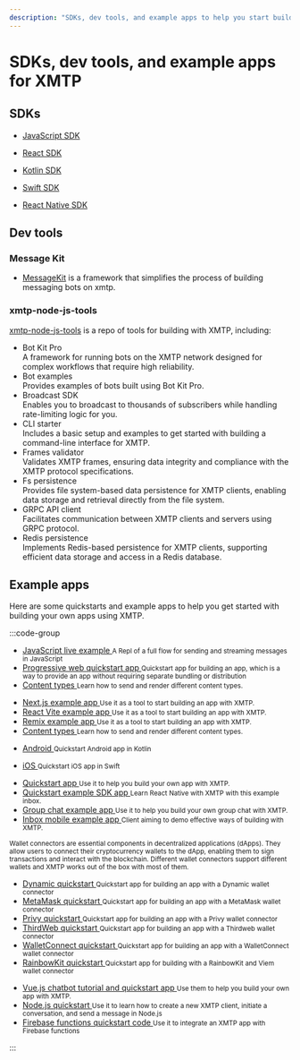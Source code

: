 ```yaml
---
description: "SDKs, dev tools, and example apps to help you start building apps with XMTP"
---
```


# SDKs, dev tools, and example apps for XMTP

## SDKs

- [JavaScript SDK](https://github.com/xmtp/xmtp-js)

- [React SDK](https://github.com/xmtp/xmtp-web/tree/main/packages/react-sdk)

- [Kotlin SDK](https://github.com/xmtp/xmtp-android)

- [Swift SDK](https://github.com/xmtp/xmtp-ios)

- [React Native SDK ](https://github.com/xmtp/xmtp-react-native)

## Dev tools

### Message Kit

- [MessageKit](https://github.com/ephemeraHQ/message-kit) is a framework that simplifies the process of building messaging bots on xmtp.

### xmtp-node-js-tools

[xmtp-node-js-tools](https://github.com/xmtp/xmtp-node-js-tools/tree/main/packages) is a repo of tools for building with XMTP, including:

- Bot Kit Pro  
  A framework for running bots on the XMTP network designed for complex workflows that require high reliability.
- Bot examples  
  Provides examples of bots built using Bot Kit Pro.
- Broadcast SDK  
  Enables you to broadcast to thousands of subscribers while handling rate-limiting logic for you.
- CLI starter  
  Includes a basic setup and examples to get started with building a command-line interface for XMTP.
- Frames validator  
  Validates XMTP frames, ensuring data integrity and compliance with the XMTP protocol specifications.
- Fs persistence  
  Provides file system-based data persistence for XMTP clients, enabling data storage and retrieval directly from the file system.
- GRPC API client  
  Facilitates communication between XMTP clients and servers using GRPC protocol.
- Redis persistence  
  Implements Redis-based persistence for XMTP clients, supporting efficient data storage and access in a Redis database.

## Example apps

Here are some quickstarts and example apps to help you get started with building your own apps using XMTP.

:::code-group

<div data-title="JavaScript">
  <ul className="TabbedList">
    <li>
      <a
        className="vocs_Anchor vocs_Link vocs_Link_accent_underlined vocs_ExternalLink plausible-event-name=Replit"
        href="https://replit.com/@FabrizioGuespe/XMTP-Developer-Quickstart?v=1#index.ts"
      >
        JavaScript live example
      </a>
      <small>
        A Repl of a full flow for sending and streaming messages in JavaScript
      </small>
    </li>
    <li>
      <a
        className="vocs_Anchor vocs_Link vocs_Link_accent_underlined vocs_ExternalLink plausible-event-name=Quickstart"
        href="https://github.com/xmtp/xmtp-quickstart-pwa"
      >
        Progressive web quickstart app
      </a>
      <small>
        Quickstart app for building an app, which is a way to provide an app
        without requiring separate bundling or distribution
      </small>
    </li>
    <li>
      <a
        className="vocs_Anchor vocs_Link vocs_Link_accent_underlined vocs_ExternalLink plausible-event-name=Quickstart"
        href="https://github.com/xmtp/xmtp-quickstart-content-types"
      >
        Content types
      </a>
      <small>Learn how to send and render different content types.</small>
    </li>
  </ul>
</div>

<div data-title="React">
  <ul className="TabbedList">
    <li>
      <a
        className="vocs_Anchor vocs_Link vocs_Link_accent_underlined vocs_ExternalLink plausible-event-name=Example"
        href="https://github.com/xmtp/xmtp-web/tree/main/examples/nextjs"
      >
        Next.js example app
      </a>
      <small>Use it as a tool to start building an app with XMTP.</small>
    </li>
    <li>
      <a
        className="vocs_Anchor vocs_Link vocs_Link_accent_underlined vocs_ExternalLink plausible-event-name=Example"
        href="https://github.com/xmtp/xmtp-web/tree/main/examples/react-vite"
      >
        React Vite example app
      </a>
      <small>Use it as a tool to start building an app with XMTP.</small>
    </li>
    <li>
      <a
        className="vocs_Anchor vocs_Link vocs_Link_accent_underlined vocs_ExternalLink plausible-event-name=Example"
        href="https://github.com/xmtp/xmtp-web/tree/main/examples/remix"
      >
        Remix example app
      </a>
      <small>Use it as a tool to start building an app with XMTP.</small>
    </li>
    <li>
      <a
        className="vocs_Anchor vocs_Link vocs_Link_accent_underlined vocs_ExternalLink plausible-event-name=Quickstart"
        href="https://github.com/xmtp/xmtp-quickstart-hooks-content-types"
      >
        Content types
      </a>
      <small>Learn how to send and render different content types.</small>
    </li>
  </ul>
</div>

<div data-title="Kotlin">
  <ul className="TabbedList">
    <li>
      <a
        className="vocs_Anchor vocs_Link vocs_Link_accent_underlined vocs_ExternalLink plausible-event-name=Quickstart"
        href="https://github.com/xmtp/xmtp-android"
      >
        Android
      </a>
      <small>Quickstart Android app in Kotlin</small>
    </li>
  </ul>
</div>

<div data-title="Swift">
  <ul className="TabbedList">
    <li>
      <a
        className="vocs_Anchor vocs_Link vocs_Link_accent_underlined vocs_ExternalLink plausible-event-name=Quickstart"
        href="https://github.com/xmtp/xmtp-ios"
      >
        iOS
      </a>
      <small>Quickstart iOS app in Swift</small>
    </li>
  </ul>
</div>

<div data-title="React Native">
  <ul className="TabbedList">
    <li>
      <a
        className="vocs_Anchor vocs_Link vocs_Link_accent_underlined vocs_ExternalLink plausible-event-name=Quickstart"
        href="https://github.com/xmtp/xmtp-quickstart-reactnative"
      >
        Quickstart app
      </a>
      <small>Use it to help you build your own app with XMTP.</small>
    </li>
    <li>
      <a
        className="vocs_Anchor vocs_Link vocs_Link_accent_underlined vocs_ExternalLink plausible-event-name=Quickstart"
        href="https://github.com/xmtp/xmtp-react-native"
      >
        Quickstart example SDK app
      </a>
      <small>Learn React Native with XMTP with this example inbox.</small>
    </li>
    <li>
      <a
        className="vocs_Anchor vocs_Link vocs_Link_accent_underlined vocs_ExternalLink plausible-event-name=Quickstart"
        href="https://github.com/xmtp/xmtp-react-native/tree/main/example"
      >
        Group chat example app
      </a>
      <small>Use it to help you build your own group chat with XMTP.</small>
    </li>
    <li>
      <a
        className="vocs_Anchor vocs_Link vocs_Link_accent_underlined vocs_ExternalLink plausible-event-name=Example"
        href="https://github.com/xmtp-labs/xmtp-inbox-mobile/"
      >
        Inbox mobile example app
      </a>
      <small>Client aiming to demo effective ways of building with XMTP.</small>
    </li>
  </ul>
</div>

<div data-title="Wallet connectors">
  <small>
    Wallet connectors are essential components in decentralized applications
    (dApps). They allow users to connect their cryptocurrency wallets to the
    dApp, enabling them to sign transactions and interact with the blockchain.
    Different wallet connectors support different wallets and XMTP works out of
    the box with most of them.
  </small>
  <ul className="TabbedList">
    <li>
      <a
        className="vocs_Anchor vocs_Link vocs_Link_accent_underlined vocs_ExternalLink plausible-event-name=Quickstart"
        href="https://github.com/xmtp-labs/xmtp-quickstart-dynamic"
      >
        Dynamic quickstart
      </a>
      <small>
        Quickstart app for building an app with a Dynamic wallet connector
      </small>
    </li>
    <li>
      <a
        className="vocs_Anchor vocs_Link vocs_Link_accent_underlined vocs_ExternalLink plausible-event-name=Quickstart"
        href="https://github.com/xmtp-labs/xmtp-quickstart-metamask"
      >
        MetaMask quickstart
      </a>
      <small>
        Quickstart app for building an app with a MetaMask wallet connector
      </small>
    </li>
    <li>
      <a
        className="vocs_Anchor vocs_Link vocs_Link_accent_underlined vocs_ExternalLink plausible-event-name=Quickstart"
        href="https://github.com/xmtp-labs/xmtp-quickstart-privy"
      >
        Privy quickstart
      </a>
      <small>
        Quickstart app for building an app with a Privy wallet connector
      </small>
    </li>
    <li>
      <a
        className="vocs_Anchor vocs_Link vocs_Link_accent_underlined vocs_ExternalLink plausible-event-name=Quickstart"
        href="https://github.com/xmtp-labs/xmtp-quickstart-thirdweb"
      >
        ThirdWeb quickstart
      </a>
      <small>
        Quickstart app for building an app with a Thirdweb wallet connector
      </small>
    </li>
    <li>
      <a
        className="vocs_Anchor vocs_Link vocs_Link_accent_underlined vocs_ExternalLink plausible-event-name=Quickstart"
        href="https://github.com/xmtp-labs/xmtp-quickstart-walletconnect"
      >
        WalletConnect quickstart
      </a>
      <small>
        Quickstart app for building an app with a WalletConnect wallet connector
      </small>
    </li>
    <li>
      <a
        className="vocs_Anchor vocs_Link vocs_Link_accent_underlined vocs_ExternalLink plausible-event-name=Quickstart"
        href="https://github.com/xmtp-labs/quickstart-rainbowkit"
      >
        RainbowKit quickstart
      </a>
      <small>
        Quickstart app for building with a RainbowKit and Viem wallet connector
      </small>
    </li>
  </ul>
</div>

<div data-title="Others">
  <ul className="TabbedList">
    <li>
      <a
        className="vocs_Anchor vocs_Link vocs_Link_accent_underlined vocs_ExternalLink plausible-event-name=Quickstart"
        href="https://github.com/xmtp/xmtp-quickstart-vuejs"
      >
        Vue.js chatbot tutorial and quickstart app
      </a>
      <small>Use them to help you build your own app with XMTP.</small>
    </li>
    <li>
      <a
        className="vocs_Anchor vocs_Link vocs_Link_accent_underlined vocs_ExternalLink plausible-event-name=Quickstart"
        href="https://github.com/xmtp/xmtp-quickstart-node"
      >
        Node.js quickstart
      </a>
      <small>
        Use it to learn how to create a new XMTP client, initiate a
        conversation, and send a message in Node.js
      </small>
    </li>
    <li>
      <a
        className="vocs_Anchor vocs_Link vocs_Link_accent_underlined vocs_ExternalLink plausible-event-name=Quickstart"
        href="https://github.com/xmtp/xmtp-quickstart-firebase-functions"
      >
        Firebase functions quickstart code
      </a>
      <small>Use it to integrate an XMTP app with Firebase functions</small>
    </li>
  </ul>
</div>

:::
